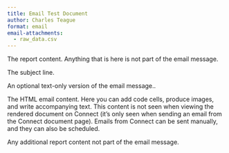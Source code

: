 ```yaml
---
title: Email Test Document
author: Charles Teague
format: email
email-attachments:
  - raw_data.csv
---
```


The report content. Anything that is here is not part of the email message.

::: {.email}

::: {.subject}
The subject line.
:::

::: {.email-text}
An optional text-only version of the email message..
:::

The HTML email content. Here you can add code cells, produce images, and write accompanying text.
This content is not seen when viewing the rendered document on Connect (it's only
seen when sending an email from the Connect document page). Emails from Connect
can be sent manually, and they can also be scheduled.

:::

Any additional report content not part of the email message.